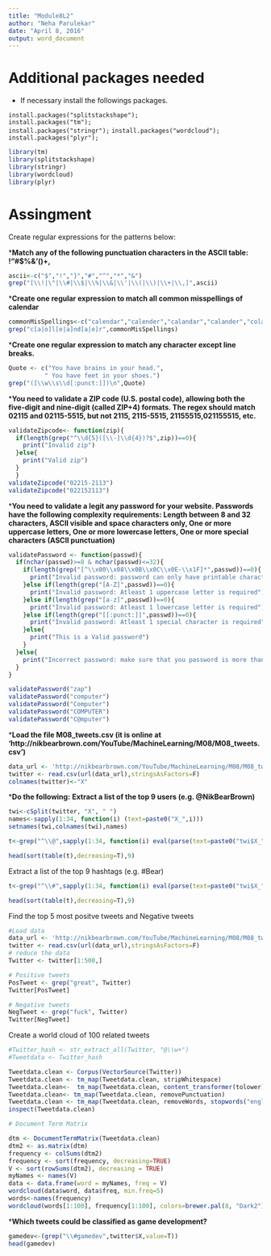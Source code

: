 ```yaml
---
title: "Module8L2"
author: "Neha Parulekar"
date: "April 8, 2016"
output: word_document
---
```


# Additional packages needed
* If necessary install the followings packages.

`install.packages("splitstackshape");`   
`install.packages("tm");`   
`install.packages("stringr");` 
`install.packages("wordcloud");`
`install.packages("plyr");`

```r
library(tm)
library(splitstackshape)
library(stringr)
library(wordcloud)
library(plyr)
```


# Assingment

Create regular expressions for the patterns below: 

***Match any of the following punctuation characters in the ASCII table:  !"#$%&'()+,**

```r
ascii<-c("$","!","}","#","^","*","&")
grep("[\\!|\"|\\#|\\$|\\%|\\&|\\'|\\(|\\)|\\+|\\,]",ascii)
```

***Create one regular expression to match all common misspellings of calendar**

```r
commonMisSpellings<-c("calendar","calender","calandar","calander","colander")
grep("c[a|o]l[e|a]nd[a|e]r",commonMisSpellings)
```

***Create one regular expression to match any character except line breaks.**
```r
Quote <- c("You have brains in your head.",
          " You have feet in your shoes.")
grep("([\\w\\s\\d[:punct:]])\n",Quote)

```

***You need to validate a ZIP code (U.S. postal code), allowing both the five-digit and nine-digit (called ZIP+4) formats. The regex should match 02115 and 02115-5515, but not 2115, 2115-5515, 21155515,021155515, etc.**

```r
validateZipcode<- function(zip){
  if(length(grep("^\\d{5}([\\-]\\d{4})?$",zip))==0){
    print("Invalid zip")
  }else{
    print("Valid zip")
  }
  }
validateZipcode("02215-2113")
validateZipcode("022152113")
```

***You need to validate a legit any password for your website. Passwords have the following complexity requirements: Length between 8 and 32 characters, ASCII visible and space characters only, One or more uppercase letters, One or more lowercase letters, One or more special characters (ASCII punctuation)** 

```r
validatePassword <- function(passwd){
  if(nchar(passwd)>=8 & nchar(passwd)<=32){
    if(length(grep("[^\\x00\\x08\\x0B\\x0C\\x0E-\\x1F]*",passwd))==0){
      print("Invalid password: password can only have printable characters")
    }else if(length(grep("[A-Z]",passwd))==0){
      print("Invalid password: Atleast 1 uppercase letter is required")
    }else if(length(grep("[a-z]",passwd))==0){
      print("Invalid password: Atleast 1 lowercase letter is required")
    }else if(length(grep("[[:punct:]]",passwd))==0){
      print("Invalid password: Atleast 1 special character is required")
    }else{
      print("This is a Valid password")
    }
  }else{
    print("Incorrect password: make sure that you password is more than 8 characters and less than 32.")
  }
}

validatePassword("zap")
validatePassword("computer")
validatePassword("Computer")
validatePassword("COMPUTER")
validatePassword("C@mputer")
```

***Load the file M08_tweets.csv (it is online at  'http://nikbearbrown.com/YouTube/MachineLearning/M08/M08_tweets.csv')**

```r
data_url <- 'http://nikbearbrown.com/YouTube/MachineLearning/M08/M08_tweets.csv'
twitter <- read.csv(url(data_url),stringsAsFactors=F)
colnames(twitter)<-"X"
```

***Do the following:**
**Extract a list of the top 9 users (e.g. @NikBearBrown)**
```r
twi<-cSplit(twitter, "X", " ")
names<-sapply(1:34, function(i) (text=paste0("X_",i))) 
setnames(twi,colnames(twi),names)

t<-grep("^\\@",sapply(1:34, function(i) eval(parse(text=paste0("twi$X_",i)))),value=T)

head(sort(table(t),decreasing=T),9)
```

Extract a list of the top 9 hashtags (e.g. #Bear)

```r
t<-grep("^\\#",sapply(1:34, function(i) eval(parse(text=paste0("twi$X_",i)))),value=T)

head(sort(table(t),decreasing=T),9)
```

Find the top 5 most positve tweets and Negative tweets
```r
#Load data
data_url <- 'http://nikbearbrown.com/YouTube/MachineLearning/M08/M08_tweets.csv'
twitter <- read.csv(url(data_url),stringsAsFactors=F)
# reduce the data
Twitter <- twitter[1:500,]

# Positive tweets 
PosTweet <- grep("great", Twitter)
Twitter[PosTweet]

# Negative tweets
NegTweet <- grep("fuck", Twitter)
Twitter[NegTweet]
```

Create a world cloud of 100 related tweets
```r

#Twitter_hash <- str_extract_all(Twitter, "@\\w+")
#Tweetdata <- Twitter_hash

Tweetdata.clean <- Corpus(VectorSource(Twitter))
Tweetdata.clean <- tm_map(Tweetdata.clean, stripWhitespace)
Tweetdata.clean<-  tm_map(Tweetdata.clean, content_transformer(tolower))
Tweetdata.clean<- tm_map(Tweetdata.clean, removePunctuation)
Tweetdata.clean <- tm_map(Tweetdata.clean, removeWords, stopwords("english"))
inspect(Tweetdata.clean)

# Document Term Matrix

dtm <- DocumentTermMatrix(Tweetdata.clean)
dtm2 <- as.matrix(dtm)
frequency <- colSums(dtm2)
frequency <- sort(frequency, decreasing=TRUE)
V <- sort(rowSums(dtm2), decreasing = TRUE)
myNames <- names(V)
data <- data.frame(word = myNames, freq = V)
wordcloud(data$word, data$freq, min.freq=5)
words<-names(frequency)
wordcloud(words[1:100], frequency[1:100], colors=brewer.pal(8, "Dark2"))

```

***Which tweets could be classified as game development?**

```r
gamedev<-(grep("\\#gamedev",twitter$X,value=T))
head(gamedev)
```